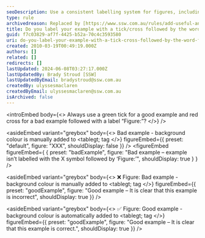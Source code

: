```yaml
---
seoDescription: Use a consistent labelling system for figures, including a green tick (✅) or red cross (❌) followed by "Figure -". This ensures clarity and readability in your examples.
type: rule
archivedreason: Replaced by [https://www.ssw.com.au/rules/add-useful-and-concise-figure-captions](/rules/add-useful-and-concise-figure-captions)
title: Do you label your example with a tick/cross followed by the word Figure:?
guid: f7c03829-af7f-4425-b52a-70c4c3593580
uri: do-you-label-your-example-with-a-tick-cross-followed-by-the-word-figure
created: 2010-03-19T00:49:19.000Z
authors: []
related: []
redirects: []
lastUpdated: 2024-06-08T03:27:17.000Z
lastUpdatedBy: Brady Stroud [SSW]
lastUpdatedByEmail: bradystroud@ssw.com.au
createdBy: ulyssesmaclaren
createdByEmail: ulyssesmaclaren@ssw.com.au
isArchived: false
---
```


<introEmbed
  body={<>
Always use a green tick for a good example and red cross for a bad example followed with a label “Figure&#58;”?
  </>}
/>

<asideEmbed
  variant="greybox"
  body={<>
    Bad example - background colour is manually added to &lt;tablegt; tag
  </>}
  figureEmbed={{
    preset: "default",
    figure: "XXX",
    shouldDisplay: false
  }}
/>
<figureEmbed figureEmbed={ {
  preset: "badExample",
  figure: "Bad example – example isn’t labelled with the X symbol followed by ‘Figure:’",
  shouldDisplay: true
} } />



<asideEmbed
  variant="greybox"
  body={<>
    ❌ Figure&#58; Bad example - background colour is manually added to &lt;tablegt; tag
  </>}
  figureEmbed={{
    preset: "goodExample",
    figure: "Good example – It is clear that this example is incorrect",
    shouldDisplay: true
  }}
/>



<asideEmbed
  variant="greybox"
  body={<>
    ✅ Figure&#58; Good example - background colour is automatically added to &lt;tablegt; tag
  </>}
  figureEmbed={{
    preset: "goodExample",
    figure: "Good example – It is clear that this example is correct.",
    shouldDisplay: true
  }}
/>
